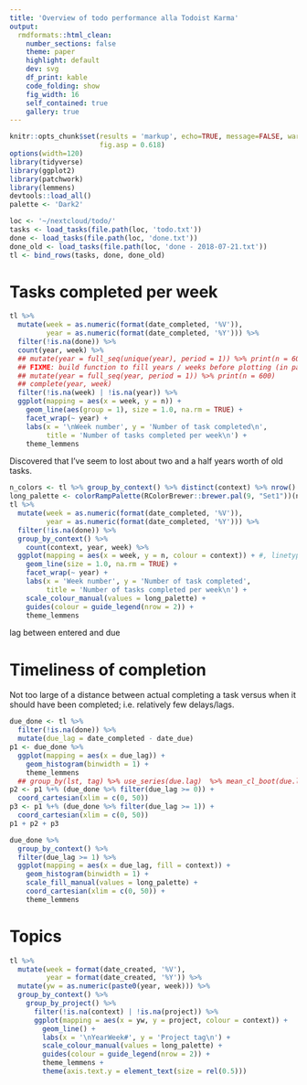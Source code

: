 ```yaml
---
title: 'Overview of todo performance alla Todoist Karma'
output:
  rmdformats::html_clean:
    number_sections: false
    theme: paper
    highlight: default
    dev: svg
    df_print: kable
    code_folding: show
    fig_width: 16
    self_contained: true
    gallery: true
---
```


```r
knitr::opts_chunk$set(results = 'markup', echo=TRUE, message=FALSE, warning=FALSE, dpi = 600,
                      fig.asp = 0.618)
options(width=120)
library(tidyverse)
library(ggplot2)
library(patchwork)
library(lemmens)
devtools::load_all()
palette <- 'Dark2'
```

```r
loc <- '~/nextcloud/todo/'
tasks <- load_tasks(file.path(loc, 'todo.txt'))
done <- load_tasks(file.path(loc, 'done.txt'))
done_old <- load_tasks(file.path(loc, 'done - 2018-07-21.txt'))
tl <- bind_rows(tasks, done, done_old)
```

# Tasks completed per week

```r
tl %>%
  mutate(week = as.numeric(format(date_completed, '%V')),
         year = as.numeric(format(date_completed, '%Y'))) %>%
  filter(!is.na(done)) %>%
  count(year, week) %>%
  ## mutate(year = full_seq(unique(year), period = 1)) %>% print(n = 600)
  ## FIXME: build function to fill years / weeks before plotting (in particular but also useful in general)
  ## mutate(year = full_seq(year, period = 1)) %>% print(n = 600)
  ## complete(year, week)
  filter(!is.na(week) | !is.na(year)) %>%
  ggplot(mapping = aes(x = week, y = n)) +
    geom_line(aes(group = 1), size = 1.0, na.rm = TRUE) +
    facet_wrap(~ year) +
    labs(x = '\nWeek number', y = 'Number of task completed\n',
         title = 'Number of tasks completed per week\n') +
    theme_lemmens
```

Discovered that I've seem to lost about two and a half years worth of old tasks.

```r
n_colors <- tl %>% group_by_context() %>% distinct(context) %>% nrow()
long_palette <- colorRampPalette(RColorBrewer::brewer.pal(9, "Set1"))(n_colors)
tl %>%
  mutate(week = as.numeric(format(date_completed, '%V')),
         year = as.numeric(format(date_completed, '%Y'))) %>%
  filter(!is.na(done)) %>%
  group_by_context() %>%
    count(context, year, week) %>%
  ggplot(mapping = aes(x = week, y = n, colour = context)) + #, linetype = project)) +
    geom_line(size = 1.0, na.rm = TRUE) +
    facet_wrap(~ year) +
    labs(x = 'Week number', y = 'Number of task completed',
         title = 'Number of tasks completed per week\n') +
    scale_colour_manual(values = long_palette) +
    guides(colour = guide_legend(nrow = 2)) +
    theme_lemmens
```

lag between entered and due

# Timeliness of completion

Not too large of a distance between actual completing a task versus when it should have been completed; i.e.
relatively few delays/lags.

```r
due_done <- tl %>%
  filter(!is.na(done)) %>%
  mutate(due_lag = date_completed - date_due)
p1 <- due_done %>%
  ggplot(mapping = aes(x = due_lag)) +
    geom_histogram(binwidth = 1) +
    theme_lemmens
  ## group_by(lst, tag) %>% use_series(due.lag)  %>% mean_cl_boot(due.lag)
p2 <- p1 %+% (due_done %>% filter(due_lag >= 0)) +
  coord_cartesian(xlim = c(0, 50))
p3 <- p1 %+% (due_done %>% filter(due_lag >= 1)) +
  coord_cartesian(xlim = c(0, 50))
p1 + p2 + p3
```

```r
due_done %>%
  group_by_context() %>%
  filter(due_lag >= 1) %>%
  ggplot(mapping = aes(x = due_lag, fill = context)) +
    geom_histogram(binwidth = 1) +
    scale_fill_manual(values = long_palette) +
    coord_cartesian(xlim = c(0, 50)) +
    theme_lemmens
```



# Topics

```r
tl %>%
  mutate(week = format(date_created, '%V'),
         year = format(date_created, '%Y')) %>%
  mutate(yw = as.numeric(paste0(year, week))) %>%
  group_by_context() %>%
    group_by_project() %>%
      filter(!is.na(context) | !is.na(project)) %>%
      ggplot(mapping = aes(x = yw, y = project, colour = context)) +
        geom_line() +
        labs(x = '\nYearWeek#', y = 'Project tag\n') +
        scale_colour_manual(values = long_palette) +
        guides(colour = guide_legend(nrow = 2)) +
        theme_lemmens +
        theme(axis.text.y = element_text(size = rel(0.5)))
```
